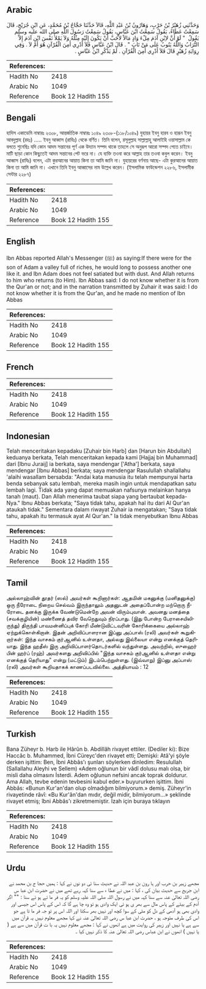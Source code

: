 ## Arabic


<div dir="rtl" lang="ar" style={{fontSize:'larger',backgroundColor:'#f8f9fa',padding:20}}>
وَحَدَّثَنِي زُهَيْرُ بْنُ حَرْبٍ، وَهَارُونُ بْنُ عَبْدِ اللَّهِ، قَالاَ حَدَّثَنَا حَجَّاجُ بْنُ مُحَمَّدٍ، عَنِ ابْنِ جُرَيْجٍ، قَالَ سَمِعْتُ عَطَاءً، يَقُولُ سَمِعْتُ ابْنَ عَبَّاسٍ، يَقُولُ سَمِعْتُ رَسُولَ اللَّهِ صلى الله عليه وسلم يَقُولُ ‏ "‏ لَوْ أَنَّ لاِبْنِ آدَمَ مِلْءَ وَادٍ مَالاً لأَحَبَّ أَنْ يَكُونَ إِلَيْهِ مِثْلُهُ وَلاَ يَمْلأُ نَفْسَ ابْنِ آدَمَ إِلاَّ التُّرَابُ وَاللَّهُ يَتُوبُ عَلَى مَنْ تَابَ ‏"‏ ‏.‏ قَالَ ابْنُ عَبَّاسٍ فَلاَ أَدْرِي أَمِنَ الْقُرْآنِ هُوَ أَمْ لاَ ‏.‏ وَفِي رِوَايَةِ زُهَيْرٍ قَالَ فَلاَ أَدْرِي أَمِنَ الْقُرْآنِ ‏.‏ لَمْ يَذْكُرِ ابْنَ عَبَّاسٍ ‏.‏
</div>
<div style={{backgroundColor:'#f8f9fa',padding:20, marginBottom: 10}}><table> <thead> <tr> <th>References:</th> <th></th> </tr> </thead> <tbody><tr><td>Hadith No</td><td>2418</td></tr><tr><td>Arabic No</td><td>1049</td></tr><tr><td>Reference</td><td>Book 12 Hadith 155</td></tr></tbody></table></div>

## Bengali


<div dir="ltr" lang="bn" style={{fontSize:'larger',backgroundColor:'#f8f9fa',padding:20}}>
হাদিস একাডেমি নাম্বারঃ ২৩০৮, আন্তর্জাতিক নাম্বারঃ ১০৪৯ ২৩০৮-(১১৮/১০৪৯) যুহায়র ইবনু হারব ও হারূন ইবনু আবদুল্লাহ (রহঃ) ..... ইবনু আব্বাস (রাযিঃ) থেকে বর্ণিত। তিনি বলেন, রসূলুল্লাহ সাল্লাল্লাহু আলাইহি ওয়াসাল্লাম কে বলতে শুনেছিঃ যদি কোন আদম সন্তানের পূর্ণ এক উদ্যান সম্পদ থাকে তাহলে সে অনুরূপ আরো সম্পদ পেতে চাইবে। মাটি ছাড়া কোন কিছুতেই আদম সন্তানের পেট ভরে না। যে ব্যক্তি তওবা করে আল্লাহ তার তওবা কবুল করেন। ইবনু আব্বাস (রাযিঃ) বলেন, এটা কুরআনের আয়াত কিনা তা আমি জানি না। যুহায়রের বর্ণনায় আছে- এটা কুরআনের আয়াত কিনা তা আমি জানি না। এখানে তিনি ইবনু আব্বাসের নাম উল্লেখ করেন। (ইসলামিক ফাউন্ডেশন ২২৮৬, ইসলামীক সেন্টার ২২৮৭)
</div>
<div style={{backgroundColor:'#f8f9fa',padding:20, marginBottom: 10}}><table> <thead> <tr> <th>References:</th> <th></th> </tr> </thead> <tbody><tr><td>Hadith No</td><td>2418</td></tr><tr><td>Arabic No</td><td>1049</td></tr><tr><td>Reference</td><td>Book 12 Hadith 155</td></tr></tbody></table></div>

## English


<div dir="ltr" lang="en" style={{fontSize:'larger',backgroundColor:'#f8f9fa',padding:20}}>
Ibn Abbas reported Allah's Messenger (ﷺ) as saying:If there were for the son of Adam a valley full of riches, he would long to possess another one like it. and Ibn Adam does not feel satiated but with dust. And Allah returns to him who returns (to Him). Ibn Abbas said: I do not know whether it is from the Qur'an or not; and in the narration transmitted by Zuhair it was said: I do not know whether it is from the Qur'an, and he made no mention of Ibn Abbas
</div>
<div style={{backgroundColor:'#f8f9fa',padding:20, marginBottom: 10}}><table> <thead> <tr> <th>References:</th> <th></th> </tr> </thead> <tbody><tr><td>Hadith No</td><td>2418</td></tr><tr><td>Arabic No</td><td>1049</td></tr><tr><td>Reference</td><td>Book 12 Hadith 155</td></tr></tbody></table></div>

## French


<div dir="ltr" lang="fr" style={{fontSize:'larger',backgroundColor:'#f8f9fa',padding:20}}>

</div>
<div style={{backgroundColor:'#f8f9fa',padding:20, marginBottom: 10}}><table> <thead> <tr> <th>References:</th> <th></th> </tr> </thead> <tbody><tr><td>Hadith No</td><td>2418</td></tr><tr><td>Arabic No</td><td>1049</td></tr><tr><td>Reference</td><td>Book 12 Hadith 155</td></tr></tbody></table></div>

## Indonesian


<div dir="ltr" lang="id" style={{fontSize:'larger',backgroundColor:'#f8f9fa',padding:20}}>
Telah menceritakan kepadaku [Zuhair bin Harb] dan [Harun bin Abdullah] keduanya berkata, Telah menceritakan kepada kami [Hajjaj bin Muhammad] dari [Ibnu Juraij] ia berkata, saya mendengar ['Atha'] berkata, saya mendengar [Ibnu Abbas] berkata; saya mendengar Rasulullah shallallahu 'alaihi wasallam bersabda: "Andai kata manusia itu telah mempunyai harta benda sebanyak satu lembah, mereka masih ingin untuk mendapatkan satu lembah lagi. Tidak ada yang dapat memuakan nafsunya melainkan hanya tanah (maut). Dan Allah menerima taubat siapa yang bertaubat kepada-Nya." Ibnu Abbas berkata; "Saya tidak tahu, apakah hal itu dari Al Qur'an ataukah tidak." Sementara dalam riwayat Zuhair ia mengatakan; "Saya tidak tahu, apakah itu termasuk ayat Al Qur'an." Ia tidak menyebutkan Ibnu Abbas
</div>
<div style={{backgroundColor:'#f8f9fa',padding:20, marginBottom: 10}}><table> <thead> <tr> <th>References:</th> <th></th> </tr> </thead> <tbody><tr><td>Hadith No</td><td>2418</td></tr><tr><td>Arabic No</td><td>1049</td></tr><tr><td>Reference</td><td>Book 12 Hadith 155</td></tr></tbody></table></div>

## Tamil


<div dir="ltr" lang="ta" style={{fontSize:'larger',backgroundColor:'#f8f9fa',padding:20}}>
அல்லாஹ்வின் தூதர் (ஸல்) அவர்கள் கூறினார்கள்: ஆதமின் மகனுக்கு (மனிதனுக்கு) ஒரு நீரோடை நிறைய செல்வம் இருந்தாலும் அதனுடன் அதைப்போன்ற மற்றொரு நீரோடை தனக்கு இருக்க வேண்டுமென்றே அவன் விரும்புவான். அவனது மனத்தை (சவக்குழியின்) மண்ணைத் தவிர வேறெதுவும் நிரப்பாது. (இது போன்ற பேராசையிலிருந்து) திருந்தி பாவமன்னிப்புக் கோரி மீண்டுவிட்டவரின் கோரிக்கையை அல்லாஹ் ஏற்றுக்கொள்கிறான். இதன் அறிவிப்பாளரான இப்னு அப்பாஸ் (ரலி) அவர்கள் கூறுகிறார்கள்: இந்த வாசகம் குர்ஆனில் உள்ளதா, அல்லது இல்லையா என்று எனக்குத் தெரியாது. இந்த ஹதீஸ் இரு அறிவிப்பாளர்தொடர்களில் வந்துள்ளது. அவற்றில், ஸுஹைர் பின் ஹர்ப் (ரஹ்) அவர்களது அறிவிப்பில் "இந்த வாசகம் குர்ஆனில் உள்ளதா என்று எனக்குத் தெரியாது" என்று (மட்டும்) இடம்பெற்றுள்ளது. (இவ்வாறு) இப்னு அப்பாஸ் (ரலி) அவர்கள் கூறியதாகக் காணப்படவில்லை. அத்தியாயம் : 12
</div>
<div style={{backgroundColor:'#f8f9fa',padding:20, marginBottom: 10}}><table> <thead> <tr> <th>References:</th> <th></th> </tr> </thead> <tbody><tr><td>Hadith No</td><td>2418</td></tr><tr><td>Arabic No</td><td>1049</td></tr><tr><td>Reference</td><td>Book 12 Hadith 155</td></tr></tbody></table></div>

## Turkish


<div dir="ltr" lang="tr" style={{fontSize:'larger',backgroundColor:'#f8f9fa',padding:20}}>
Bana Züheyr b. Harb ile Hârûn b. Abdillâh rivayet ettiler. (Dediler ki): Bize Haccâc b. Muhammed, İbni Cüreyc'den rivayet etti; Demişki: Atâ'yi şöyle derken işittim: Ben, İbni Abbâs'ı şunları söylerken dinledim: Resulullah (Sallallahu Aleyhi ve Sellem) «Adem oğlunun bir vâdî dolusu malı olsa, bir misli daha olmasını İsterdi. Adem oğlunun nefsini ancak toprak doldurur. Ama Allah, tevbe edenin tevbesini kabuI eder.» buyururken işittim. İbni Abbâs: «Bunun Kur'an'dan olup olmadığım bilmiyorum.» demiş. Züheyr'in rivayetinde râvî: «Bu Kur'ân'dan mıdır, değil midir, bilmiyorum...» şeklinde rivayet etmiş; îbni Abbâs'ı zikretmemiştir. İzah için buraya tıklayın
</div>
<div style={{backgroundColor:'#f8f9fa',padding:20, marginBottom: 10}}><table> <thead> <tr> <th>References:</th> <th></th> </tr> </thead> <tbody><tr><td>Hadith No</td><td>2418</td></tr><tr><td>Arabic No</td><td>1049</td></tr><tr><td>Reference</td><td>Book 12 Hadith 155</td></tr></tbody></table></div>

## Urdu


<div dir="rtl" lang="ur" style={{fontSize:'larger',backgroundColor:'#f8f9fa',padding:20}}>
مجھے زہیر بن حرب اور ہا رون بن عبد اللہ نے حدیث سنا ئی دو نوں نے کہا : ہمیں حجا ج بن محمد نے ابن جریج سے حدیث بیان کی ، کہا : میں نے عطا ء سے سنا کہہ رہے تھے میں نے حضرت ابن عبا س رضی اللہ تعالیٰ عنہ سے سنا کہہ میں نے رسول اللہ صلی اللہ علیہ وسلم کو یہ فر ما تے ہو ئے سنا : "" اگر آدم کے بیٹے کے پاس مال سے بھر ی ہو ئی ایک وادی ہو تو وہ چا ہے گا کہ اس کے پاس اس جیسی اور وادی بھی ہو آدمی کے دل کو مٹی کے سوا کچھ اور نہیں بھر سکتا اور اللہ اس پر تو جہ فر ما تا ہے جو اس کی طرف متوجہ ہو ، حضرت ابن عبا س رضی اللہ تعالیٰ عنہ نے کہا مجھے معلوم نہیں یہ قرآن میں سے ہے یا نہیں اور زہیر کی روایت میں ہے انھوں نے کہا : مجھے معلوم نہیں یہ با ت قرآن میں سے ہے ( یا نہیں ) انھوں نے ابن عباس رضی اللہ تعالیٰ عنہ کا ذکر نہیں کیا ۔
</div>
<div style={{backgroundColor:'#f8f9fa',padding:20, marginBottom: 10}}><table> <thead> <tr> <th>References:</th> <th></th> </tr> </thead> <tbody><tr><td>Hadith No</td><td>2418</td></tr><tr><td>Arabic No</td><td>1049</td></tr><tr><td>Reference</td><td>Book 12 Hadith 155</td></tr></tbody></table></div>